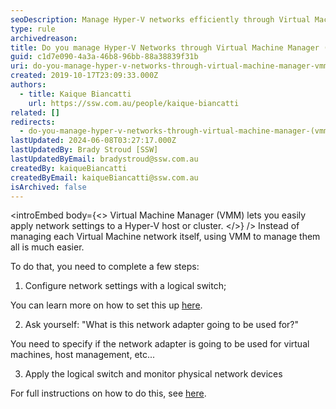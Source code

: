 ```yaml
---
seoDescription: Manage Hyper-V networks efficiently through Virtual Machine Manager (VMM) by configuring logical switches and monitoring physical network devices.
type: rule
archivedreason:
title: Do you manage Hyper-V Networks through Virtual Machine Manager (VMM)?
guid: c1d7e090-4a3a-46b8-96bb-88a38839f31b
uri: do-you-manage-hyper-v-networks-through-virtual-machine-manager-vmm
created: 2019-10-17T23:09:33.000Z
authors:
  - title: Kaique Biancatti
    url: https://ssw.com.au/people/kaique-biancatti
related: []
redirects:
  - do-you-manage-hyper-v-networks-through-virtual-machine-manager-(vmm)
lastUpdated: 2024-06-08T03:27:17.000Z
lastUpdatedBy: Brady Stroud [SSW]
lastUpdatedByEmail: bradystroud@ssw.com.au
createdBy: kaiqueBiancatti
createdByEmail: kaiqueBiancatti@ssw.com.au
isArchived: false
---
```


<introEmbed
  body={<>
Virtual Machine Manager (VMM) lets you easily apply network settings to a Hyper-V host or cluster.
  </>}
/>
Instead of managing each Virtual Machine network itself, using VMM to manage them all is much easier.

To do that, you need to complete a few steps:

1. Configure network settings with a logical switch;

You can learn more on how to set this up [here](https://docs.microsoft.com/en-us/system-center/vmm/network-switch?view=sc-vmm-2019&WT.mc_id=DT-MVP-33518).

2. Ask yourself: "What is this network adapter going to be used for?"

You need to specify if the network adapter is going to be used for virtual machines, host management, etc...

3. Apply the logical switch and monitor physical network devices

For full instructions on how to do this, see [here](https://docs.microsoft.com/en-us/system-center/vmm/hyper-v-network?view=sc-vmm-2019&WT.mc_id=DT-MVP-33518).

